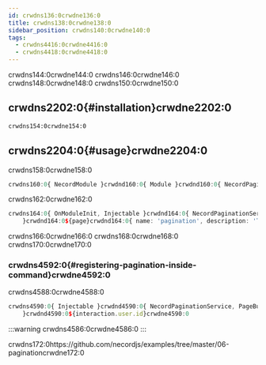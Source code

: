 ```yaml
---
id: crwdns136:0crwdne136:0
title: crwdns138:0crwdne138:0
sidebar_position: crwdns140:0crwdne140:0
tags:
  - crwdns4416:0crwdne4416:0
  - crwdns4418:0crwdne4418:0
---
```


crwdns144:0crwdne144:0 crwdns146:0crwdne146:0 crwdns148:0crwdne148:0 crwdns150:0crwdne150:0

## crwdns2202:0{#installation}crwdne2202:0

```bash npm2yarn
crwdns154:0crwdne154:0
```

## crwdns2204:0{#usage}crwdne2204:0

crwdns158:0crwdne158:0

```typescript
crwdns160:0{ NecordModule }crwdnd160:0{ Module }crwdnd160:0{ NecordPaginationModule }crwdnd160:0{ AppService }crwdne160:0
```

crwdns162:0crwdne162:0

```typescript
crwdns164:0{ OnModuleInit, Injectable }crwdnd164:0{ NecordPaginationService, PageBuilder }crwdnd164:0{ Context, SlashCommand, SlashCommandContext }crwdnd164:0{
    }crwdnd164:0${page}crwdnd164:0{ name: 'pagination', description: 'Test pagination' }crwdne164:0
```

crwdns166:0crwdne166:0 crwdns168:0crwdne168:0
crwdns170:0crwdne170:0

### crwdns4592:0{#registering-pagination-inside-command}crwdne4592:0

crwdns4588:0crwdne4588:0

```ts
crwdns4590:0{ Injectable }crwdnd4590:0{ NecordPaginationService, PageBuilder }crwdnd4590:0{ Context, SlashCommand, SlashCommandContext }crwdnd4590:0{
    }crwdnd4590:0${interaction.user.id}crwdne4590:0
```

:::warning
crwdns4586:0crwdne4586:0
:::

crwdns172:0https://github.com/necordjs/examples/tree/master/06-paginationcrwdne172:0
